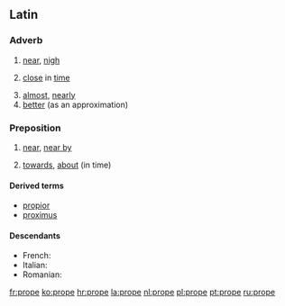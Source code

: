 ==Latin==

===Adverb===
{{la-adv|prope|propius||proximus}}

# [[near]], [[nigh]]
# {{figurative}} [[close]] in [[time]]
# [[almost]], [[nearly]]
# [[better]] (as an approximation)

===Preposition===
{{infl|la|preposition}}

# {{context|with accusative}} [[near]], [[near by]]
# {{figurative}} [[towards]], [[about]] (in time)

====Derived terms====
* [[propior]]
* [[proximus]]

====Descendants====
* French: {{l|fr|prochain}}
* Italian: {{l|it|prope}}
* Romanian: {{l|ro|aproape}}

[[fr:prope]]
[[ko:prope]]
[[hr:prope]]
[[la:prope]]
[[nl:prope]]
[[pl:prope]]
[[pt:prope]]
[[ru:prope]]